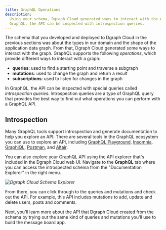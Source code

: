 ```yaml
---
title: GraphQL Operations
description:
  Using your schema, Dgraph Cloud generated ways to interact with the graph. In
  GraphQL, the API can be inspected with introspection queries.
---
```


The schema that you developed and deployed to Dgraph Cloud in the previous
sections was about the types in our domain and the shape of the application data
graph. From that, Dgraph Cloud generated some ways to interact with the graph.
GraphQL supports the following _operations_, which provide different ways to
interact with a graph:

- **queries**: used to find a starting point and traverse a subgraph
- **mutations**: used to change the graph and return a result
- **subscriptions**: used to listen for changes in the graph

In GraphQL, the API can be inspected with special queries called _introspection
queries_. Introspection queries are a type of GraphQL query that provides the
best way to find out what operations you can perform with a GraphQL API.

## Introspection

Many GraphQL tools support introspection and generate documentation to help you
explore an API. There are several tools in the GraphQL ecosystem you can use to
explore an API, including
[GraphQL Playground](https://github.com/prisma-labs/graphql-playground),
[Insomnia](https://insomnia.rest/),
[GraphiQL](https://github.com/graphql/graphiql),
[Postman](https://www.postman.com/graphql/), and
[Altair](https://github.com/imolorhe/altair).

You can also explore your GraphQL API using the API explorer that's included in
the Dgraph Cloud web UI. Navigate to the **GraphQL** tab where you can access
the introspected schema from the "Documentation Explorer" in the right menu.

_![Dgraph Cloud Schema Explorer](/images/message-board/dgraph-cloud-schema-explorer.png)_

From there, you can click through to the queries and mutations and check out the
API. For example, this API includes mutations to add, update and delete users,
posts and comments.

Next, you'll learn more about the API that Dgraph Cloud created from the schema
by trying out the same kind of queries and mutations you'll use to build the
message board app.
